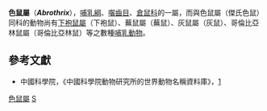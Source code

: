 {{Automatic taxobox
| taxon = Abrothrix
| image = 
| image_caption = 
| authority = Waterhouse, 1837
| synonyms =
'''''Chroeomys''''' Thomas, 1916
}}
'''色鼠屬'''（'''''Abrothrix'''''），[[哺乳綱|哺乳綱]]、[[囓齒目|囓齒目]]、[[倉鼠科|倉鼠科]]的一屬，而與色鼠屬（傑氏色鼠）同科的動物尚有[[下袍鼠屬|下袍鼠屬]]（下袍鼠）、蕪鼠屬（蕪鼠）、灰鼠屬（灰鼠）、哥倫比亞林鼠屬（哥倫比亞林鼠）等之數種[[哺乳動物|哺乳動物]]。

==參考文獻==
*中國科學院，《中國科學院動物研究所的世界動物名稱資料庫》，[https://web.archive.org/web/20050718232917/http://vzd.brim.ac.cn/division/fauna/index.asp]
{{Taxonbar|from=Q480824}}

[[Category:色鼠屬|]]
[[Category:仓鼠科|S]]